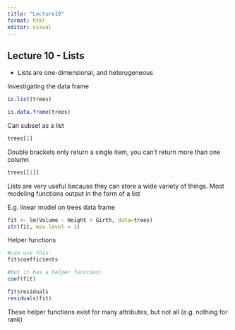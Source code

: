 ```yaml
---
title: "Lecture10"
format: html
editor: visual
---
```


## Lecture 10 - Lists

-   Lists are one-dimensional, and heterogeneous

Investigating the data frame
```r
is.list(trees)
```
```r
is.data.frame(trees)
```
Can subset as a list
```r
trees[1]
```
Double brackets only return a single item, you can't return more than one column

```r
trees[[1]]
```
Lists are very useful because they can store a wide variety of things. Most modeling functions output in the form of a list

E.g. linear model on trees data frame
```r
fit <- lm(Volume ~ Height + Girth, data=trees)
str(fit, max.level = 1)
```
Helper functions
```r
#can use this:
fit$coefficients

#but it has a helper function:
coef(fit)

```
```r
fit$residuals
residuals(fit)
```
These helper functions exist for many attributes, but not all (e.g. nothing for rank)

```r

```


